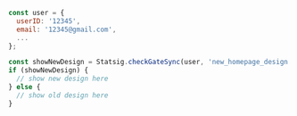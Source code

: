 ```jsx
const user = {
  userID: '12345',
  email: '12345@gmail.com',
  ...
};

const showNewDesign = Statsig.checkGateSync(user, 'new_homepage_design');
if (showNewDesign) {
  // show new design here
} else {
  // show old design here
}
```
